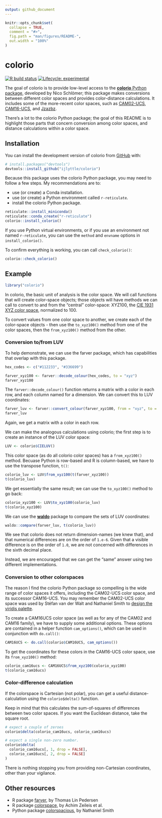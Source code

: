 ```yaml
---
output: github_document
---
```


<!-- README.md is generated from README.Rmd. Please edit that file -->

```r
knitr::opts_chunk$set(
  collapse = TRUE,
  comment = "#>",
  fig.path = "man/figures/README-",
  out.width = "100%"
)
```

# colorio

<!-- badges: start -->
[![R build status](https://github.com/ijlyttle/colorio/workflows/R-CMD-check/badge.svg)](https://github.com/ijlyttle/colorio/actions)
[![Lifecycle: experimental](https://img.shields.io/badge/lifecycle-experimental-orange.svg)](https://www.tidyverse.org/lifecycle/#experimental)
<!-- badges: end -->

The goal of colorio is to provide low-level access to the [**colorio** Python package](https://github.com/nschloe/colorio), developed by Nico Schlömer; this package makes conversions between different color spaces and provides color-distance calculations. 
It includes some of the more-recent color spaces, such as [CAM02-UCS](https://en.wikipedia.org/wiki/CIECAM02), [CAM16-UCS](https://en.wikipedia.org/wiki/Color_appearance_model#CAM16), and [Jzazbz](https://doi.org/10.1364/OE.25.015131).

There's a lot to the colorio Python package; the goal of this README is to highlight those parts that concern conversion among color spaces, and distance calculations within a color space.

## Installation

You can install the development version of colorio from [GitHub](https://github.com/) with:

``` r
# install.packages("devtools")
devtools::install_github("ijlyttle/colorio")
```

Because this package uses the colorio Python package, you may need to follow a few steps. 
My recommendations are to: 

- use (or create) a Conda installation. 
- use (or create) a Python environment called `r-reticulate`.
- install the colorio Python package.

```r
reticulate::install_miniconda()
reticulate::conda_create("r-reticulate")
colorio::install_colorio()
```

If you use Python virtual environments, or if you use an environment not named `r-reticulate`, you can use the `method` and `envname` options in `install_colorio()`.

To confirm everything is working, you can call `check_colorio()`:

```r
colorio::check_colorio()
```

## Example

```r
library("colorio")
```

In colorio, the basic unit of analysis is the color space. 
We will call functions that will create color-space objects; those objects will have methods we can call to convert to and from the "central" color-space: XYZ100, the [CIE 1931 XYZ color space](https://en.wikipedia.org/wiki/CIE_1931_color_space), normalized to 100.

To convert values from one color space to another, we create each of the color-space objects - then use the `to_xyz100()` method from one of the color spaces, then the `from_xyz100()`  method from the other.

### Conversion to/from LUV

To help demonstrate, we can use the farver package, which has capabilities that overlap with this package.

```r
hex_codes <- c("#112233", "#336699")

farver_xyz100 <- farver::decode_colour(hex_codes, to = "xyz")
farver_xyz100
```

The `farver::decode_colour()` function returns a matrix with a color in each row, and each column named for a dimension.
We can convert this to LUV coordinates:

```r
farver_luv <- farver::convert_colour(farver_xyz100, from = "xyz", to = "luv")
farver_luv
```

Again, we get a matrix with a color in each row.

We can make the analogous calculations using colorio; the first step is to create an instance of the LUV color space: 

```r
LUV <- colorio$CIELUV()
```

This color space (as do all colorio color spaces) has a `from_xyz100()` method. Becuase Python is row-based and R is column-based, we have to use the transpose function, `t()`:

```r
colorio_luv <- LUV$from_xyz100(t(farver_xyz100))
t(colorio_luv)
```

We get essentially the same result; we can use the `to_xyz100()` method to go back:

```r
colorio_xyz100 <- LUV$to_xyz100(colorio_luv)
t(colorio_xyz100)
```

We can use the [**waldo**](https://waldo.r-lib.org/) package to compare the sets of LUV coordinates:

```r
waldo::compare(farver_luv, t(colorio_luv))
```

We see that colorio does not return dimension-names (we knew that), and that numerical differences are on the order of `1.e-6`.
Given that a visible difference is on the order of `1.0`, we are not concerned with differences in the sixth decimal place. 

Instead, we are encouraged that we can get the "same" answer using two different implementations.

### Conversion to other colorspaces

The reason I find the colorio Python package so compelling is the wide range of color spaces it offers, including the CAM02-UCS color space, and its successor CAM16-UCS. You may remember the CAM02-UCS color space was used by Stéfan van der Walt and Nathaniel Smith to [design the viridis palette](https://www.youtube.com/watch?v=xAoljeRJ3lU).

To create a CAM16UCS color space (as well as for any of the CAM02 and CAM16 family), we have to supply some additional options. 
These options are contained in a helper function `cam_options()`, which can be used in conjunction with `do.call()`:

```r
CAM16UCS <- do.call(colorio$CAM16UCS, cam_options())
```

To get the coordinates for these colors in the CAM16-UCS color space, use its `from_xyz100()` method:

```r
colorio_cam16ucs <- CAM16UCS$from_xyz100(colorio_xyz100)
t(colorio_cam16ucs)
```

### Color-difference calculation

If the colorspace is Cartesian (not polar), you can get a useful distance-calculation using the `colorio$delta()` function.

Keep in mind that this calculates the sum-of-squares of differences between two color spaces. 
If you want the Euclidean distance, take the square root.

```r
# expect a couple of zeroes
colorio$delta(colorio_cam16ucs, colorio_cam16ucs)

# expect a single non-zero number.
colorio$delta(
  colorio_cam16ucs[, 1, drop = FALSE], 
  colorio_cam16ucs[, 2, drop = FALSE]
)
```

There is nothing stopping you from providing non-Cartesian coordinates, other than your vigilance.

## Other resources

- R package [farver](https://farver.data-imaginist.com/), by Thomas Lin Pedersen
- R package [colorspace](http://hclwizard.org/r-colorspace/), by Achim Zeileis et al.
- Python package [colorspacious](https://github.com/njsmith/colorspacious), by Nathaniel Smith
